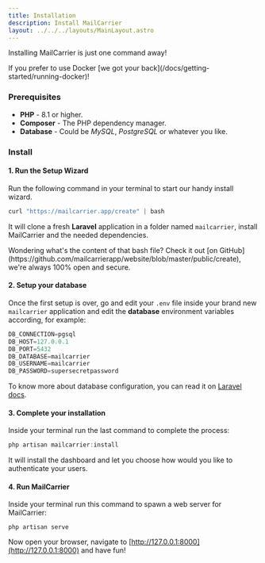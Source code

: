 ```yaml
---
title: Installation
description: Install MailCarrier
layout: ../../../layouts/MainLayout.astro
---
```


Installing MailCarrier is just one command away!

<Aside type="tip" title="Using Docker?">
If you prefer to use Docker [we got your back](/docs/getting-started/running-docker)!
</Aside>

### Prerequisites

- **PHP** - 8.1 or higher.
- **Composer** - The PHP dependency manager.
- **Database** - Could be *MySQL*, *PostgreSQL* or whatever you like.

<div class="h-1 bg-white/10 !mt-10"></div>

### Install

#### 1. Run the Setup Wizard
Run the following command in your terminal to start our handy install wizard.

```js
curl "https://mailcarrier.app/create" | bash
```

It will clone a fresh **Laravel** application in a folder named `mailcarrier`, install MailCarrier and the needed dependencies.

<Aside type="note" title="What's that file?">
  Wondering what's the content of that bash file? Check it out [on GitHub](https://github.com/mailcarrierapp/website/blob/master/public/create), we're always 100% open and secure.
</Aside>

#### 2. Setup your database
Once the first setup is over, go and edit your `.env` file inside your brand new `mailcarrier` application and edit the **database** environment variables according, for example:

```js
DB_CONNECTION=pgsql
DB_HOST=127.0.0.1
DB_PORT=5432
DB_DATABASE=mailcarrier
DB_USERNAME=mailcarrier
DB_PASSWORD=supersecretpassword
```

To know more about database configuration, you can read it on [Laravel docs](https://laravel.com/docs/9.x/database#introduction).

#### 3. Complete your installation
Inside your terminal run the last command to complete the process:

```js
php artisan mailcarrier:install
```

It will install the dashboard and let you choose how would you like to authenticate your users.

#### 4. Run MailCarrier
Inside your terminal run this command to spawn a web server for MailCarrier:

```shell
php artisan serve
```

Now open your browser, navigate to [http://127.0.0.1:8000](http://127.0.0.1:8000) and have fun!

